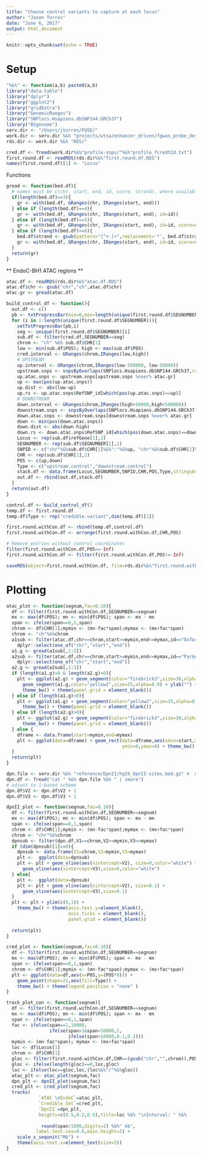 ```yaml
---
title: "Choose control variants to capture at each locus"
author: "Jason Torres"
date: "June 6, 2017"
output: html_document
---
```


```r
knitr::opts_chunk$set(echo = TRUE)
```

# Setup 

```r
"%&%" <- function(a,b) paste0(a,b) 
library("data.table")
library("dplyr")
library("ggplot2")
library("gridExtra")
library("GenomicRanges")
library("SNPlocs.Hsapiens.dbSNP144.GRCh37")
library("BSgenome")
serv.dir <- "/Users/jtorres/FUSE/"
work.dir <- serv.dir %&% "projects/wtsa/enhancer_driven/fgwas_probe_design/first_round/"
rds.dir <- work.dir %&% "RDS/"

cred.df <- fread(work.dir%&%"profile-snps/"%&%"profile_fcredt2d.txt")
first.round.df <- readRDS(rds.dir%&%"first.round.df.RDS")
names(first.round.df)[1] <- "Locus"

```


Functions 

```r
gread <- function(bed.df){
  # names must be c(chr, start, end, id, score, strand), where available 
  if(length(bed.df)==3){
    gr <- with(bed.df, GRanges(chr, IRanges(start, end)))
  } else if (length(bed.df)==4){
    gr <- with(bed.df, GRanges(chr, IRanges(start, end), id=id))
  } else if (length(bed.df)==5){
    gr <- with(bed.df, GRanges(chr, IRanges(start, end), id=id, score=score))
  } else if (length(bed.df)>=6){
    bed.df$strand <- gsub(pattern="[^+-]+",replacement='*', bed.df$strand)
    gr <- with(bed.df, GRanges(chr, IRanges(start, end), id=id, score=score, strand=strand))
  }
  return(gr)
}

```


** EndoC-BH1 ATAC regions ** 

```r
atac.df <- readRDS(rds.dir%&%"atac.df.RDS")
atac.df$chr <- gsub("chr","ch",atac.df$chr)
atac.gr <- gread(atac.df)
```



```r

build_control_df <- function(){
  out.df <- c() 
  pb <- txtProgressBar(min=0,max=length(unique(first.round.df$SEGNUMBER)),initial = 0,style=3)
  for (i in 1:length(unique(first.round.df$SEGNUMBER))){
    setTxtProgressBar(pb,i)
    seg <- unique(first.round.df$SEGNUMBER)[i]
    sub.df <- filter(cred.df,SEGNUMBER==seg)
    chrom <- "ch" %&% sub.df$CHR[1]
    low <- min(sub.df$POS); high <- max(sub.df$POS)
    cred.interval <- GRanges(chrom,IRanges(low,high))
    # UPSTREAM 
    up.interval <- GRanges(chrom,IRanges(low-500000, low-50000))
    upstream.snps <- snpsByOverlaps(SNPlocs.Hsapiens.dbSNP144.GRCh37,ranges = up.interval)
    up.atac.snps <- upstream.snps[upstream.snps %over% atac.gr]
    up <- max(pos(up.atac.snps))
    up.dist <- abs(low-up)
    up.rs <- up.atac.snps$RefSNP_id[which(pos(up.atac.snps)==up)]
    # DOWNSTREAM
    down.interval <- GRanges(chrom,IRanges(high+50000,high+500000))
    downstream.snps <- snpsByOverlaps(SNPlocs.Hsapiens.dbSNP144.GRCh37,ranges = down.interval)
    down.atac.snps <- downstream.snps[downstream.snps %over% atac.gr]
    down <- min(pos(down.atac.snps))
    down.dist <- abs(down-high)
    down.rs <- down.atac.snps$RefSNP_id[which(pos(down.atac.snps)==down)]
    Locus <- rep(sub.df$refGene[1],2)
    SEGNUMBER <- rep(sub.df$SEGNUMBER[1],2)
    SNPID <- c("chr"%&%sub.df$CHR[1]%&%":"%&%up, "chr"%&%sub.df$CHR[1]%&%":"%&%down)
    CHR <- rep(sub.df$CHR[1],2)
    POS <- c(up,down)
    Type <- c("upstream.control","downstream.control")
    stack.df <- data.frame(Locus,SEGNUMBER,SNPID,CHR,POS,Type,stringsAsFactors=FALSE)
    out.df <- rbind(out.df,stack.df)
  }
  return(out.df)
}

control.df <- build_control_df()
temp.df <- first.round.df
temp.df$Type <- rep("credible.variant",dim(temp.df)[1])

first.round.withCon.df <- rbind(temp.df,control.df)
first.round.withCon.df <- arrange(first.round.withCon.df,CHR,POS)

# Remove entries without control coordinates 
filter(first.round.withCon.df,POS==-Inf)
first.round.withCon.df <- filter(first.round.withCon.df,POS!=-Inf)

saveRDS(object=first.round.withCon.df, file=rds.dir%&%"first.round.withCon.df.RDS")

```


# Plotting 

```r

atac_plot <- function(segnum,fac=0.10){
  df <- filter(first.round.withCon.df,SEGNUMBER==segnum)
  mx <- max(df$POS); mn <- min(df$POS); span <- mx - mn
  span <- ifelse(span==0,1,span)
  chrom <- df$CHR[1];mymin <- (mn-fac*span);mymax <- (mx+fac*span)
  chrom <- "ch"%&%chrom
  a1sub <- filter(atac.df,chr==chrom,start>=mymin,end<=mymax,id=="Oxford") %>% 
    dplyr::select(one_of("chr","start","end"))
  a1.g <- gread(a1sub[,1:3])
  a2sub <- filter(atac.df,chr==chrom,start>=mymin,end<=mymax,id=="Parker") %>% 
    dplyr::select(one_of("chr","start","end"))
  a2.g <- gread(a2sub[,1:3])
  if (length(a1.g)>0 & length(a2.g)>0){
    plt <- ggplot(a2.g) + geom_segment(color="firebrick3",size=30,alpha=0.9) +
      geom_segment(a1.g,color="yellow2",size=25,alpha=0.9) + ylab("") +
      theme_bw() + theme(panel.grid = element_blank())
  } else if (length(a1.g)>0){
    plt <- ggplot(a1.g) + geom_segment(color="yellow2",size=25,alpha=0.9) +
      theme_bw() + theme(panel.grid = element_blank())
  } else if (length(a2.g)>0){
    plt <- ggplot(a2.g) + geom_segment(color="firebrick3",size=30,alpha=0.9) +
      theme_bw() + theme(panel.grid = element_blank())
  } else {
    dframe <- data.frame(start=mymin,end=mymax)
    plt <- ggplot(data=dframe) + geom_rect(data=dframe,aes(xmin=start,xmax=end),
                                           ymin=0,ymax=0) + theme_bw()
  }
  return(plt)
}

dpn.file <- serv.dir %&% "reference/DpnII/hg19_DpnII-sites.bed.gz" #  0-based bed file 
dpn.df <- fread("cat " %&% dpn.file %&% " | zmore")
# adjust to 1-based scheme 
dpn.df$V2 <- dpn.df$V2 + 1 
dpn.df$V3 <- dpn.df$V3 + 1 

dpnII_plot <- function(segnum,fac=0.10){
  df <- filter(first.round.withCon.df,SEGNUMBER==segnum)
  mx <- max(df$POS); mn <- min(df$POS); span <- mx - mn
  span <- ifelse(span==0,1,span)
  chrom <- df$CHR[1];mymin <- (mn-fac*span);mymax <- (mx+fac*span)
  chrom <- "chr"%&%chrom
  dpnsub <- filter(dpn.df,V1==chrom,V2>=mymin,V3<=mymax)
  if (dim(dpnsub)[1]==0){
    dpnsub <- data.frame(V1=chrom,V2=mymin,V3=mymax)
    plt <-  ggplot(data=dpnsub)
    plt <- plt + geom_vline(aes(xintercept=V2), size=0,color="white") + 
      geom_vline(aes(xintercept=V3),size=0,color="white")
  } else{
    plt <-  ggplot(data=dpnsub)
    plt <- plt + geom_vline(aes(xintercept=V2), size=0.1) + 
      geom_vline(aes(xintercept=V3),size=0.1) 
  }
  plt <- plt + ylim(c(0,1)) + 
    theme_bw() + theme(axis.text.y=element_blank(),
                       axis.ticks = element_blank(),
                       panel.grid = element_blank())  
  
  return(plt)
}

cred_plot <- function(segnum,fac=0.10){
  df <- filter(first.round.withCon.df,SEGNUMBER==segnum)
  mx <- max(df$POS); mn <- min(df$POS); span <- mx - mn
  span <- ifelse(span==0,1,span)
  chrom <- df$CHR[1];mymin <- (mn-fac*span);mymax <- (mx+fac*span)  
  plt <- ggplot(data=df,aes(x=POS,y=(POS*0))) + 
    geom_point(shape=21,aes(fill=Type)) + 
    theme_bw() + theme(legend.position = "none" )
}

track_plot_con <- function(segnum){
  df <- filter(first.round.withCon.df,SEGNUMBER==segnum)
  mx <- max(df$POS); mn <- min(df$POS); span <- mx - mn
  span <- ifelse(span==0,1,span)
  fac <- ifelse(span==1,10000, 
                ifelse(span>1&span<10000,1,
                       ifelse(span>10000,0.1,0.1)))
  mymin <- (mn-fac*span); mymax <- (mx+fac*span)
  loc <- df$Locus[1]
  chrom <- df$CHR[1]
  gloc <- filter(first.round.withCon.df,CHR==(gsub("chr","",chrom)),POS>=mn,POS<=mx)$Locus
  gloc <- ifelse(length(gloc)==0,loc,gloc)
  loc <- ifelse(loc==gloc,loc,(loc%&%"/"%&%gloc))
  atac_plt <- atac_plot(segnum,fac)
  dpn_plt <- dpnII_plot(segnum,fac)
  cred_plt <- cred_plot(segnum,fac)
  tracks(
            `ATAC \nEndoC`=atac_plt,
            `Credible Set`=cred_plt,
            `DpnII`=dpn_plt,
            heights=c(0.5,0.2,0.5),title=loc %&% "\nInterval: " %&% 
  
             round(span/1000,digits=2) %&%" kb",
           label.text.cex=0.6,main.height=2) +
    scale_x_sequnit("Mb") + 
    theme(axis.text.x=element_text(size=5))     
}

```

